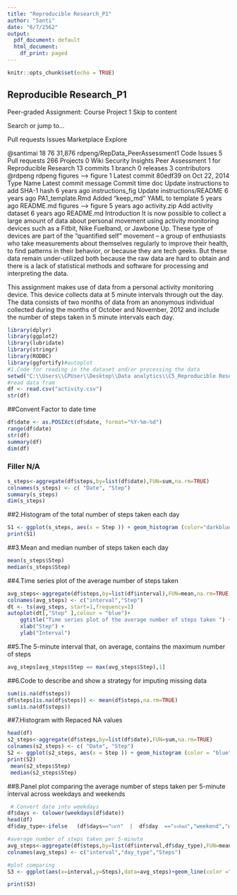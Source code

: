 ---
title: "Reproducible Research_P1"
author: "Santi"
date: "6/7/2562"
output:
  pdf_document: default
  html_document:
    df_print: paged
---

```{r setup, include=FALSE}
knitr::opts_chunk$set(echo = TRUE)
```

## Reproducible Research_P1
Peer-graded Assignment: Course Project 1 Skip to content

Search or jump to…

Pull requests Issues Marketplace Explore

@santimai 18 76 31,876 rdpeng/RepData_PeerAssessment1 Code Issues 5 Pull requests 266 Projects 0 Wiki Security Insights Peer Assessment 1 for Reproducible Research 13 commits 1 branch 0 releases 3 contributors @rdpeng rdpeng figures --> figure 1 Latest commit 80edf39 on Oct 22, 2014 Type	Name	Latest commit message	Commit time doc	Update instructions to add SHA-1 hash	6 years ago instructions_fig	Update instructions/README	6 years ago PA1_template.Rmd	Added "keep_md" YAML to template	5 years ago README.md	figures --> figure	5 years ago activity.zip	Add activity dataset	6 years ago README.md Introduction It is now possible to collect a large amount of data about personal movement using activity monitoring devices such as a Fitbit, Nike Fuelband, or Jawbone Up. These type of devices are part of the "quantified self" movement -- a group of enthusiasts who take measurements about themselves regularly to improve their health, to find patterns in their behavior, or because they are tech geeks. But these data remain under-utilized both because the raw data are hard to obtain and there is a lack of statistical methods and software for processing and interpreting the data.

This assignment makes use of data from a personal activity monitoring device. This device collects data at 5 minute intervals through out the day. The data consists of two months of data from an anonymous individual collected during the months of October and November, 2012 and include the number of steps taken in 5 minute intervals each day.



```{r}
library(dplyr)
library(ggplot2)
library(lubridate)
library(stringr)
library(RODBC)
library(ggfortify)#autoplot
#1.Code for reading in the dataset and/or processing the data
setwd("C:\\Users\\CPUser\\Desktop\\Data analytics\\C5_Reproducible Research\\repdata_data_activity")
#read data fram
df <- read.csv("activity.csv")
str(df)
```

##Convent Factor to date time

```{r}
df$date <- as.POSIXct(df$date, format="%Y-%m-%d")
range(df$date)
str(df)
summary(df)
dim(df)
```
### Filler N/A 
```{r}
s_steps<-aggregate(df$steps,by=list(df$date),FUN=sum,na.rm=TRUE) 
colnames(s_steps) <- c( "Date", "Step")
summary(s_steps)
dim(s_steps)
```
##2.Histogram of the total number of steps taken each day
```{r}
S1 <- ggplot(s_steps, aes(x = Step )) + geom_histogram (color="darkblue", fill="lightblue")+ labs(subtitle="Total number of steps",title = "Histogram of the total number of steps taken each day(NA removed)")
print(S1)
```
##3.Mean and median number of steps taken each day
```{r}
mean(s_steps$Step)
median(s_steps$Step)
```
##4.Time series plot of the average number of steps taken
```{r}
avg_steps<-aggregate(df$steps,by=list(df$interval),FUN=mean,na.rm=TRUE)
colnames(avg_steps) <- c("interval","Step")
dt <- ts(avg_steps, start=1,frequency=1)
autoplot(dt[,"Step" ],colour = "blue")+
    ggtitle("Time series plot of the average number of steps taken ") +
    xlab("Step") +
    ylab("Interval")
```
##5.The 5-minute interval that, on average, contains the maximum number of steps
```{r}
avg_steps[avg_steps$Step == max(avg_steps$Step),1]
```
##6.Code to describe and show a strategy for imputing missing data
```{r}
sum(is.na(df$steps))
df$steps[is.na(df$steps)] <- mean(df$steps,na.rm=TRUE)
sum(is.na(df$steps))
```
##7.Histogram with Repaced NA values
```{r}
head(df)
s2_steps<-aggregate(df$steps,by=list(df$date),FUN=sum,na.rm=TRUE) 
colnames(s2_steps) <- c( "Date", "Step")
S2 <- ggplot(s2_steps, aes(x = Step )) + geom_histogram (color = "blue", fill="red")+ labs(subtitle="Total number of steps",title = "Histogram of the total number of steps taken each day(imputing missing data)")
print(S2)
 mean(s2_steps$Step)
 median(s2_steps$Step)
```
##8.Panel plot comparing the average number of steps taken per 5-minute interval across weekdays and weekends
```{r}
 # Convert date into weekdays
df$days <- tolower(weekdays(df$date))
head(df)
df$day_type<-ifelse   (df$days=="เสาร์"  |  df$day  =="อาทิตย์","weekend","weekday")

#average number of steps taken per 5-minute
avg_steps<-aggregate(df$steps,by=list(df$interval,df$day_type),FUN=mean,na.rm=TRUE)
colnames(avg_steps) <- c("interval","day_type","Steps")

#plot comparing
S3 <- ggplot(aes(x=interval,y=Steps),data=avg_steps)+geom_line(color ="blue")+facet_wrap(~avg_steps$day_type)

print(S3)

```




